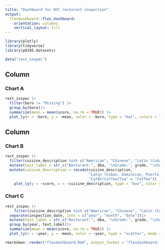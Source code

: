 ```yaml
---
title: "Dashboard for NYC resturant inspection"
output: 
  flexdashboard::flex_dashboard:
    orientation: columns
    vertical_layout: fill
---
```


```r
library(plotly)
library(tidyverse)
library(p8105.datasets)

data("rest_inspec")
```

Column {data-width=650}
-----------------------------------------------------------------------

### Chart A

```r
rest_inspec |> 
  filter(boro != "Missing") |>
  group_by(boro)|>
  summarize(mean = mean(score, na.rm = TRUE)) |>
  plot_ly(x = ~boro, y = ~mean, color = ~boro, type = "bar", colors = "viridis")
```

Column {data-width=350}
-----------------------------------------------------------------------

### Chart B

```r
rest_inspec |>
  filter(cuisine_description %in% c("American", "Chinese", "Latin (Cuban, Dominican, Puerto Rican, South & Central American)", "Pizza", "Italian", "CafÃ©/Coffee/Tea", "Mexican", "Japanese")) |>
  mutate(text_label = str_c("Resturant:", dba, "\nGrade:", grade, "\nScore", score))|>
  mutate(cuisine_description = recode(cuisine_description, 
                                      "Latin (Cuban, Dominican, Puerto Rican, South & Central American)" = "Latin", 
                                      "CafÃ©/Coffee/Tea" = "Coffee")) |>
    plot_ly(y = ~score, x = ~cuisine_description, type = "box", color = ~cuisine_description, colors = "viridis", text = ~text_label)
```

### Chart C

```r
rest_inspec |> 
    filter(cuisine_description %in% c("American", "Chinese", "Latin (Cuban, Dominican, Puerto Rican, South & Central American)", "Pizza", "Italian", "CafÃ©/Coffee/Tea", "Mexican", "Japanese")) |>
  separate(inspection_date, into = c("year", "month", "date"))|>
  mutate(text_label = str_c("Resturant:", dba, "\nGrade:", grade, "\nScore", score))|>
  group_by(year, text_label)|>
  summarize(mean = mean(score, na.rm = TRUE)) |>
  plot_ly(x = ~year, y = ~mean, color = ~year, type = "scatter", mode = "markers", text = ~text_label, alpha = 0.5)
```

```r
rmarkdown::render("flexdashboard.Rmd", output_format = "flexdashboard::flex_dashboard")
```

